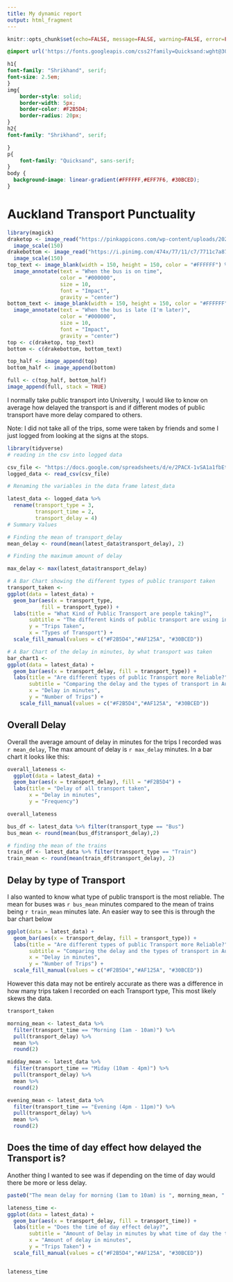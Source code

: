 ---
title: My dynamic report
output: html_fragment
---

```{r setup, include=FALSE}
knitr::opts_chunk$set(echo=FALSE, message=FALSE, warning=FALSE, error=FALSE)

```

```{css}
@import url('https://fonts.googleapis.com/css2?family=Quicksand:wght@300..700&family=Shrikhand&display=swap');

h1{
font-family: "Shrikhand", serif;
font-size: 2.5em;
}
img{
    border-style: solid;
    border-width: 5px;
    border-color: #F2B5D4;
    border-radius: 20px;
}
h2{
font-family: "Shrikhand", serif;

}
p{
    font-family: "Quicksand", sans-serif;
}
body {
  background-image: linear-gradient(#FFFFFF,#EFF7F6, #30BCED);
} 
```

# Auckland Transport Punctuality

```{r}
library(magick)
draketop <- image_read("https://pinkappicons.com/wp-content/uploads/2025/02/Drake-Meme-Background.webp") %>%
  image_scale(150)
drakebottom <- image_read("https://i.pinimg.com/474x/77/11/c7/7711c7a8749bd065736d815636fbdc0e.jpg") %>%
  image_scale(150)
top_text <- image_blank(width = 150, height = 150, color = "#FFFFFF") %>%
  image_annotate(text = "When the bus is on time",
                 color = "#000000",
                 size = 10,
                 font = "Impact",
                 gravity = "center")
bottom_text <- image_blank(width = 150, height = 150, color = "#FFFFFF") %>%
  image_annotate(text = "When the bus is late (I'm later)",
                 color = "#000000",
                 size = 10,
                 font = "Impact",
                 gravity = "center")
top <- c(draketop, top_text)
bottom <- c(drakebottom, bottom_text)

top_half <- image_append(top)
bottom_half <- image_append(bottom)

full <- c(top_half, bottom_half)
image_append(full, stack = TRUE)

```

I normally take public transport into University, I would like to know on average how delayed the transport is and if different modes of public transport have more delay compared to others. 

Note: I did not take all of the trips, some were taken by friends and some I just logged from looking at the signs at the stops.

```{r}
library(tidyverse)
# reading in the csv into logged data

csv_file <- "https://docs.google.com/spreadsheets/d/e/2PACX-1vSA1a1fbEtYfXj_LkrPJWSFMpgwpU4ODaPZR04mag5kAhSCHrvzqkdHhZL8N3UejqE8wYRZhSp9J3AF/pub?output=csv"
logged_data <- read_csv(csv_file)

# Renaming the variables in the data frame latest_data

latest_data <- logged_data %>%
  rename(transport_type = 3,
         transport_time = 2,
         transport_delay = 4)
# Summary Values

# Finding the mean of transport_delay
mean_delay <- round(mean(latest_data$transport_delay), 2)

# Finding the maximum amount of delay

max_delay <- max(latest_data$transport_delay)

# A Bar Chart showing the different types of public transport taken
transport_taken <-
ggplot(data = latest_data) +
  geom_bar(aes(x = transport_type,
           fill = transport_type)) +
  labs(title = "What Kind of Public Transport are people taking?", 
       subtitle = "The different kinds of public transport are using in auckland from my survey",
       y = "Trips Taken",
       x = "Types of Transport") +
  scale_fill_manual(values = c("#F2B5D4","#AF125A", "#30BCED"))

# A Bar Chart of the delay in minutes, by what transport was taken
bar_chart1 <-
ggplot(data = latest_data) + 
  geom_bar(aes(x = transport_delay, fill = transport_type)) +
  labs(title = "Are different types of public Transport more Reliable?",
       subtitle = "Comparing the delay and the types of transport in Auckland",
       x = "Delay in minutes",
       y = "Number of Trips") +
    scale_fill_manual(values = c("#F2B5D4","#AF125A", "#30BCED"))


```

## Overall Delay
Overall the average amount of delay in minutes for the trips I recorded was `r mean_delay`, The max amount of delay is `r max_delay` minutes. In a bar chart it looks like this:

```{r}
overall_lateness <- 
  ggplot(data = latest_data) + 
  geom_bar(aes(x = transport_delay), fill = "#F2B5D4") + 
  labs(title = "Delay of all transport taken", 
       x = "Delay in minutes", 
       y = "Frequency")

overall_lateness

bus_df <- latest_data %>% filter(transport_type == "Bus")
bus_mean <- round(mean(bus_df$transport_delay),2)

# finding the mean of the trains 
train_df <- latest_data %>% filter(transport_type == "Train")
train_mean <- round(mean(train_df$transport_delay), 2)

```

## Delay by type of Transport

I also wanted to know what type of public transport is the most reliable. The mean for buses was `r bus_mean` minutes compared to the mean of trains being `r train_mean` minutes late. An easier way to see this is through the bar chart below

```{r}
ggplot(data = latest_data) + 
  geom_bar(aes(x = transport_delay, fill = transport_type)) +
  labs(title = "Are different types of public Transport more Reliable?",
       subtitle = "Comparing the delay and the types of transport in Auckland",
       x = "Delay in minutes",
       y = "Number of Trips") +
  scale_fill_manual(values = c("#F2B5D4","#AF125A", "#30BCED"))

```

However this data may not be entirely accurate as there was a difference in how many trips taken I recorded on each Transport type, This most likely skews the data. 

```{r}
transport_taken

morning_mean <- latest_data %>% 
  filter(transport_time == "Morning (1am - 10am)") %>%
  pull(transport_delay) %>%
  mean %>%
  round(2)

midday_mean <- latest_data %>%
  filter(transport_time == "Miday (10am - 4pm)") %>%
  pull(transport_delay) %>% 
  mean %>%
  round(2)

evening_mean <- latest_data %>%
  filter(transport_time == "Evening (4pm - 11pm)") %>%
  pull(transport_delay) %>%
  mean %>%
  round(2)


```

## Does the time of day effect how delayed the Transport is?
Another thing I wanted to see was if depending on the time of day would there be more or less delay.

```{r}
paste0("The mean delay for morning (1am to 10am) is ", morning_mean, " The mean delay for midday(10 am to 4pm) is ", midday_mean, " and the evening(4pm to 10pm) mean is ", evening_mean, ".")

lateness_time <-
ggplot(data = latest_data) +
  geom_bar(aes(x = transport_delay, fill = transport_time)) +
  labs(title = "Does the time of day effect delay?",
       subtitle = "Amount of Delay in minutes by what time of day the trip was taken", 
       x = "Amount of delay in minutes",
       y = "Trips Taken") +
  scale_fill_manual(values = c("#F2B5D4","#AF125A", "#30BCED"))


lateness_time
```



